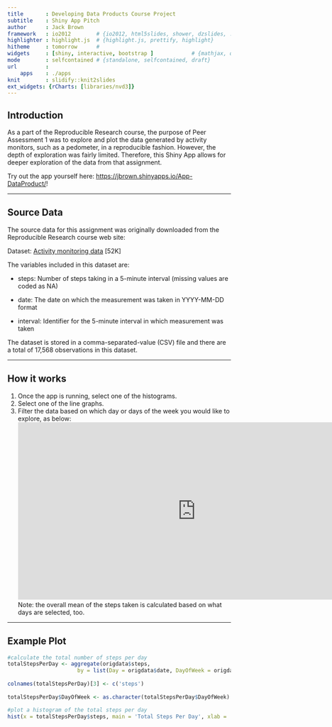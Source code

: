 ```yaml
---
title       : Developing Data Products Course Project
subtitle    : Shiny App Pitch
author      : Jack Brown
framework   : io2012        # {io2012, html5slides, shower, dzslides, ...}
highlighter : highlight.js  # {highlight.js, prettify, highlight}
hitheme     : tomorrow      # 
widgets     : [shiny, interactive, bootstrap ]            # {mathjax, quiz, bootstrap}
mode        : selfcontained # {standalone, selfcontained, draft}
url         :
    apps    : ./apps
knit        : slidify::knit2slides
ext_widgets: {rCharts: [libraries/nvd3]}
---
```

    
## Introduction
    
As a part of the Reproducible Research course, the purpose of Peer Assessment 1 was to explore and plot the data generated by activity monitors, such as a pedometer, in a reproducible fashion.  However, the depth of exploration was fairly limited.  Therefore, this Shiny App allows for deeper exploration of the data from that assignment.

Try out the app yourself here: <a href="https://jbrown.shinyapps.io/App-DataProduct/">https://jbrown.shinyapps.io/App-DataProduct/</a>!
    

---
    
## Source Data
    
The source data for this assignment was originally downloaded from the Reproducible Research course web site:
    
Dataset: <a href="https://d396qusza40orc.cloudfront.net/repdata%2Fdata%2Factivity.zip">Activity monitoring data</a> [52K]

The variables included in this dataset are:
    
- steps: Number of steps taking in a 5-minute interval (missing values are coded as NA)

- date: The date on which the measurement was taken in YYYY-MM-DD format

- interval: Identifier for the 5-minute interval in which measurement was taken

The dataset is stored in a comma-separated-value (CSV) file and there are a total of 17,568 observations in this dataset.



---

## How it works

1. Once the app is running, select one of the histograms.
2. Select one of the line graphs.
3. Filter the data based on which day or days of the week you would like to explore, as below:
<iframe src="https://jbrown.shinyapps.io/App-tiny/" style="border: none; width: 800px; height: 400px"></iframe><br>
Note: the overall mean of the steps taken is calculated based on what days are selected, too.

---
    
## Example Plot

```r
#calculate the total number of steps per day
totalStepsPerDay <- aggregate(origdata$steps,
                      by = list(Day = origdata$date, DayOfWeek = origdata$DayOfWeek), FUN = sum)
            
colnames(totalStepsPerDay)[3] <- c('steps')
        
totalStepsPerDay$DayOfWeek <- as.character(totalStepsPerDay$DayOfWeek)

#plot a histogram of the total steps per day
hist(x = totalStepsPerDay$steps, main = 'Total Steps Per Day', xlab = '', col = 'red')
```

